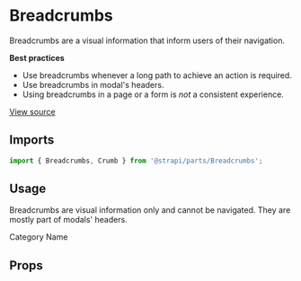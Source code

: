 <!--- Breadcrumbs.stories.mdx --->


<Meta
  title="Design System/Components/Breadcrumbs"
  component={Breadcrumbs}
/>

# Breadcrumbs

Breadcrumbs are a visual information that inform users of their navigation.

**Best practices**

- Use breadcrumbs whenever a long path to achieve an action is required.
- Use breadcrumbs in modal's headers.
- Using breadcrumbs in a page or a form is *not* a consistent experience.

[View source](https://github.com/strapi/parts/tree/develop/packages/strapi-parts/src/Breadcrumbs)

## Imports

```js
import { Breadcrumbs, Crumb } from '@strapi/parts/Breadcrumbs';
```

## Usage

Breadcrumbs are visual information only and cannot be navigated. They are mostly part of modals' headers.

<Canvas>
  <Story name="base">
    <Breadcrumbs label='Category model, name field'>
      <Crumb>Category</Crumb>
      <Crumb>Name</Crumb>
    </Breadcrumbs>
  </Story>
</Canvas>

## Props

<ArgsTable of={Breadcrumbs} />
